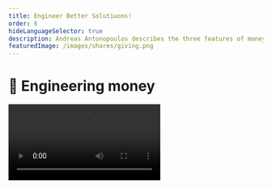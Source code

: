 ```yaml
---
title: Engineer Better Solutiuons!
order: 6
hideLanguageSelector: true
description: Andreas Antonopoulos describes the three features of money - store of value, unit of account, medium of exchange - making the point that we have moved from having to compromise based on what we find in the world around to an ability to engineer the medium itself to meet our preconceived needs, such as a universal ledger of transactions and who can guess what else.
featuredImage: /images/shares/giving.png
---
```


# 💎 Engineering money

<Video src="https://www.youtube-nocookie.com/embed/MxIrc1rxhyI" />

This Andreas Antonopoulos talk goes into more detail about the critical features of money and 
what being able to engineer them really means. We consider it to be one of his more profound presentations.

We've covered the collectible story of money, the links it has to reciprocal altruism and 
the influence this has had on our evolution as a species, and the importance of closed loops of 
circulation and lowered transaction costs. We've looked at the alternative story of debt, the 
deep mythic and religious roots money and morality have in our human story, the link between 
physical currency and violence, and ancient virtual monies and global trade networks. We've looked at modern banking methods, the need for [credibly neutral](https://nakamoto.com/credible-neutrality/) currencies which can be programmed to respond in real time to the need for discipline or elasticity, and the importance of liquidity and the different prices of money to a truly global system. Now it's time to get down to engineering truly beneficial protocols for the creation and distribution of value.

## **How does this fit into Kernel?**

This has been chosen for Kernel, in particular, because it speaks directly to:

<Process>

**Value** and how we can use technology to engineer its creation and distribution.

What **money** as a protocol really means for engineers capable of writing economic code.

How we can rethink **incentives** now that we have overhauled the control architecture of money.

</Process>

## Brief

> "**Money is the killer app**. Money is the killer app because it is the foundational technology 
for all commerce and, as such, touches everything. In order to make all the stuff that is beyond 
money - the "blockchain" applications - work as neutral, open, decentralized platforms, we need 
to transact with a neutral, global, decentralized currency. You can't do the commerce, the trade, 
the identity, the land registry, the *everything else* without first having the foundation of a 
fundamentally new way of doing money which is open, borderless, decentralized, censorship-resistant and global."

Remember, what money-as-a-protocol really allows us to do is program incentives at scales never 
before possible. Yes, this means that there are all sorts of interesting high-level use cases 
to go after, but it also implies that the only way genuinely to do so is by thinking about the 
incentives which underpin whatever you want to build. 

> 💡 If you're not altering the incentive structure on which your society runs, you should 
probably just use a database.

One of our biggest problems is understanding the terms we use, and *money* is probably the 
most relevant example of this. In this course, we've described it as an abstraction to communicate value, as a language in its own right, and as a technology older than writing. 'Money' as such is not a definitional term, it's **a general classifier**. We can, at least, talk about its critical features, defined in terms of how we can engineer it: 

<Process>
    
Store of value

Medium of exchange

Unit of account. 

</Process>

"Money" describes things which exhibit some behaviour that allows us to use that thing for one or more of the above purposes. Most importantly, there is always a trade-off between the three. Gold is a great store of value, but a lousy medium of exchange. Visa is a great medium of exchange, but not really a unit of account, or a store of value (as it generally represents a form of debt. When you throw tokens on a blockchain into the mix, things become really confusing, and this is because we're using a descriptive term - "money" - without differentiating between its actual uses.

How do we decide which "things" satisfy the trade-off between these three critical features in 
the most optimal way? We consider: scarcity, portability, durability, fungibility, divisibility, 
acceptability and stability. In this context:

> "Metals aren't very good money, because they have some intrinsic value which is separate from 
the money it represents. Silver and gold can be traded independently for aesthetic reasons or 
other purposes. **This destroys its fundamental function as a medium of exchange.**"

It is a profound point, so pause here for a moment. Most people will tell you that intrinsic value is *required* to make money "money", but the truth is almost the exact opposite. Money is an abstraction which allows us to speak meaningfully about the value of different items otherwise unrelated. If the medium we use to express such transactional relationship has its own intrinsic value, it is not a very functional abstraction.

<Flash>

<Card>

Q: What are the three traditional features of money we can engineer?

A: Store of value, medium of exchange, and unit of account.

</Card>

<Card>

Q: Which feature is most effected by money which has its own intrinsic value, like gold?

A: Medium of exchange.

</Card>

</Flash>

### Changing the nature of control

> "Metals represented for humanity an era when we used the materials we found around us in the 
world and adapted them to the uses for which they fit [...] Human beings looked around at found 
objects in the world and asked 'How do we take these materials that we have and find suitable 
uses for them?' At this point, we were adapting nature to the uses that we had, but only in a 
peripheral way. Gradually, we became more intrusive in our adaptions and started *molding* 
nature to our needs. We began interacting with nature at a molecular level, turning wood into 
charcoal, or metal into alloys with unique properties better suited to our needs. Then came the 
ability to effect the atomic nature of materials: synthetic fertilizers, fabrics, and plastics 
etc. This is no longer about just finding materials and adapting them to our needs; it's about 
creating materials which fit uses we have *preconceived*. Today, we can effect the subatomic 
structure of things - manipulating nature at the nano scale to create carbon nanotubes etc. 
That is, we are not just manipulating the atomic behaviour of materials; we are giving them new 
physical properties.

> "We just did something similarly amazing to money. Until now, we have taken money as it exists 
in the world, accepted the trade-offs different kinds imply between the three critical features 
and used it as best we can. We accepted the compromise implicit in each type because we could 
not change its fundamental nature. Take paper money: great medium of exchange and unit of 
account; really terrible store of value because of its **control architecture** (don't tell 
your kids what inflation really does!). We adapt our uses to the material, and not the other 
way around. **Until now, because now - for the very first time - we can engineer the fundamental 
properties of money**."

Because the protocols for communicating value are now completely abstracted from the value which 
they communicate, we can create the properties we need, as opposed to adapting the ones implicit 
in any physical media. It's debatable whether this 'engineered money' has served as a good 
medium of exchange and unit of account so far. This is because these two features have as much 
to do with social contracts and the unit in which we choose to measure as they do with technical 
protocols. Andreas' argument is that we can use abstract monetary protocols which we can 
engineer to change gradually higher-order social contracts.

### New conversations

> "Now that we don't have to adapt to compromises, but can engineer trade-offs away, how about 
we invent some characteristics of money that have never existed before? For instance, our money 
is now also a universal ledger of transactions. A trackable, auditable ledger that can tell us 
where money has been and what is has been used for. Or not. Because we can tweak the privacy 
dial and say individuals should have privacy and governments should be accountable. **We can 
reset that societal conversation**."

Again, this final sentence may seem glib, but it's an important point. We can literally reset 
society-level conversations because there has been such a profound innovation in the media 
through which we communicate value. What powerful narrative will your work speak accountable, 
public truth to?

<Flash>

<Card>

Q: What feature of money which has never existed before does Andreas argue we have already engineered?

A: A universal ledger of transactions.

</Card>

</Flash>

> "One of the results of compromising with the forms of money we use is that it is very difficult 
to move between the choices you make: if you want to move between dollars and gold, it's not a 
trivial procedure. However, if you want to move from a fully digital, owned asset that is a 
perfect store of value, to a fully digital, owned asset that is a perfect medium of exchange; 
you can now do that. Instead of trade-offs, we can just trade. I can disaggregate the fundamental 
properties of money, on demand: even better, my wallet can do it for me, intelligently."

The technology of money, at base, has always been composed of a system of symbols that allows 
us to communicate value to one another. What is at issue with compromised versions is the 
**control architecture** required to navigate said compromises. Upending control architectures 
might sound like a good thing to do and, in principle, it is, but remember:

> "This morning someone said, 'Disrupt yourself!' Bullshit. Disruption isn't comfortable or 
easy. Disruption means losing your job; it means cannibalizing your profit centre; it means 
destroying your business. You don't do that to yourself! You act like Kodiak - invent digital 
photography in the 80's and then bury it and pretend that no-one knows, only to get upended by 
Nokia who shipped a billion cameras, and they're not even a camera company [...] Engineered 
money, built by a rag-tag crew of anarchists, cypherpunks and misfits who don't care about your 
business plan, or about being legitimized by regulators, is similar. These people have, for 
years now, being laying down on the ground **unassailable facts** faster than anyone can keep up 
with."

What makes one man's fact another's fiction? Arguably; interpretation. However, when you can 
engineer the linguistic protocol which communicates value between people, and create a common 
standard for interpretation - i.e. a language compiler which produces the same output whenever 
you feed it the same code - you get to what Andreas is talking about here: unassailable facts 
that do no rely on any control architecture. They are true by virtue of the language in which 
they are expressed, not because anyone in a position of authority said so.

<Flash>

<Card>

Q: We can create any number of new features with money that is a perfect abstraction. However, what engineering money is _really_ about is changing the \_\_\_\_\_\_\_ \_\_\_\_\_\_\_\_\_\_\_\_ which informs its creation and distribution.

A: control architecture.

</Card>

</Flash>
